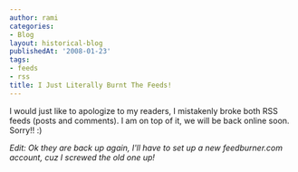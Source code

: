 ```yaml
---
author: rami
categories:
- Blog
layout: historical-blog
publishedAt: '2008-01-23'
tags:
- feeds
- rss
title: I Just Literally Burnt The Feeds!
---
```


I would just like to apologize to my readers, I mistakenly broke both RSS feeds (posts and comments). I am on top of it, we will be back online soon. Sorry!! :)

*Edit: Ok they are back up again, I'll have to set up a new feedburner.com account, cuz I screwed the old one up!*